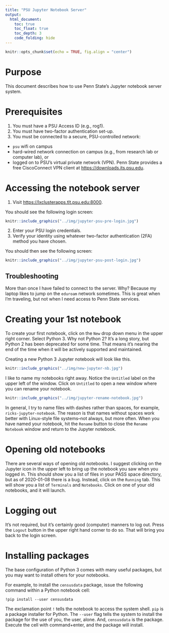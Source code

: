 ```yaml
---
title: "PSU Jupyter Notebook Server"
output:
  html_document:
    toc: true
    toc_float: true
    toc_depth: 3
    code_folding: hide
---
```


```r
knitr::opts_chunk$set(echo = TRUE, fig.align = "center")
```

# Purpose

This document describes how to use Penn State's Jupyter notebook server system.

# Prerequisites

1. You must have a PSU Access ID (e.g., rog1).
2. You must have two-factor authentication set-up.
2. You must be connected to a secure, PSU-controlled network:

- `psu` wifi on campus
- hard-wired network connection on campus (e.g., from research lab or computer lab), or
- logged on to PSU's virtual private network (VPN). Penn State provides a free CiscoConnect VPN client at <https://downloads.its.psu.edu>.

# Accessing the notebook server

1. Visit <https://lxclusterapps.tlt.psu.edu:8000>.

You should see the following login screen:

```r
knitr::include_graphics("../img/jupyter-psu-pre-login.jpg")
```

2. Enter your PSU login credentials.
3. Verify your identity using whatever two-factor authentication (2FA) method you have chosen.

You should then see the following screen:

```r
knitr::include_graphics("../img/jupyter-psu-post-login.jpg")
```

## Troubleshooting

More than once I have failed to connect to the server.
Why?
Because my laptop likes to jump on the `eduroam` network sometimes.
This is great when I'm traveling, but not when I need access to Penn State services.

# Creating your 1st notebook

To create your first notebook, click on the `New` drop down menu in the upper right corner.
Select Python 3.
Why not Python 2?
It's a long story, but Python 2 has been deprecated for some time.
That means it's nearing the end of the time when it will be actively supported and maintained.

Creating a new Python 3 Jupyter notebook will look like this.

```r
knitr::include_graphics("../img/new-jupyter-nb.jpg")
```

I like to name my notebooks right away.
Notice the `Untitled` label on the upper left of the window.
Click on `Untitled` to open a new window where you can rename your notebook.

```r
knitr::include_graphics("../img/jupyter-rename-notebook.jpg")
```

In general, I try to name files with dashes rather than spaces, for example, `ricks-jupyter-notebook`.
The reason is that names without spaces work better with Linux-style file systems--not always, but more often.
When you have named your notebook, hit the `Rename` button to close the `Rename Notebook` window and return to the Jupyter notebook.

# Opening old notebooks

There are several ways of opening old notebooks.
I suggest clicking on the Jupyter icon in the upper left to bring up the notebook you saw when you logged in.
This should show you a list of files in your PASS space directory, but as of 2020-01-08 there is a bug.
Instead, click on the `Running` tab.
This will show you a list of `Terminals` and `Notebooks`.
Click on one of your old notebooks, and it will launch.

# Logging out

It's not required, but it's certainly good (computer) manners to log out.
Press the `Logout` button in the upper right hand corner to do so.
That will bring you back to the login screen.

# Installing packages

The base configuration of Python 3 comes with many useful packages, but you may want to install others for your notebooks.

For example, to install the `censusdata` package, issue the following command within a Python notebook cell:

```
!pip install --user censusdata
```

The exclamation point `!` tells the notebook to access the system shell. 
`pip` is a package installer for Python.
The `--user` flag tells the system to install the package for the use of you, the user, alone.
And, `censusdata` is the package.
Execute the cell with command+enter, and the package will install.
